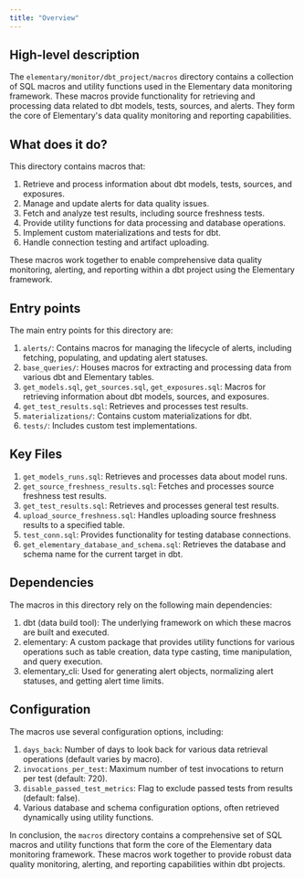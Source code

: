 ```yaml
---
title: "Overview"
---
```


## High-level description
The `elementary/monitor/dbt_project/macros` directory contains a collection of SQL macros and utility functions used in the Elementary data monitoring framework. These macros provide functionality for retrieving and processing data related to dbt models, tests, sources, and alerts. They form the core of Elementary's data quality monitoring and reporting capabilities.

## What does it do?
This directory contains macros that:
1. Retrieve and process information about dbt models, tests, sources, and exposures.
2. Manage and update alerts for data quality issues.
3. Fetch and analyze test results, including source freshness tests.
4. Provide utility functions for data processing and database operations.
5. Implement custom materializations and tests for dbt.
6. Handle connection testing and artifact uploading.

These macros work together to enable comprehensive data quality monitoring, alerting, and reporting within a dbt project using the Elementary framework.

## Entry points
The main entry points for this directory are:

1. `alerts/`: Contains macros for managing the lifecycle of alerts, including fetching, populating, and updating alert statuses.
2. `base_queries/`: Houses macros for extracting and processing data from various dbt and Elementary tables.
3. `get_models.sql`, `get_sources.sql`, `get_exposures.sql`: Macros for retrieving information about dbt models, sources, and exposures.
4. `get_test_results.sql`: Retrieves and processes test results.
5. `materializations/`: Contains custom materializations for dbt.
6. `tests/`: Includes custom test implementations.

## Key Files
1. `get_models_runs.sql`: Retrieves and processes data about model runs.
2. `get_source_freshness_results.sql`: Fetches and processes source freshness test results.
3. `get_test_results.sql`: Retrieves and processes general test results.
4. `upload_source_freshness.sql`: Handles uploading source freshness results to a specified table.
5. `test_conn.sql`: Provides functionality for testing database connections.
6. `get_elementary_database_and_schema.sql`: Retrieves the database and schema name for the current target in dbt.

## Dependencies
The macros in this directory rely on the following main dependencies:

1. dbt (data build tool): The underlying framework on which these macros are built and executed.
2. elementary: A custom package that provides utility functions for various operations such as table creation, data type casting, time manipulation, and query execution.
3. elementary_cli: Used for generating alert objects, normalizing alert statuses, and getting alert time limits.

## Configuration
The macros use several configuration options, including:

1. `days_back`: Number of days to look back for various data retrieval operations (default varies by macro).
2. `invocations_per_test`: Maximum number of test invocations to return per test (default: 720).
3. `disable_passed_test_metrics`: Flag to exclude passed tests from results (default: false).
4. Various database and schema configuration options, often retrieved dynamically using utility functions.

In conclusion, the `macros` directory contains a comprehensive set of SQL macros and utility functions that form the core of the Elementary data monitoring framework. These macros work together to provide robust data quality monitoring, alerting, and reporting capabilities within dbt projects.